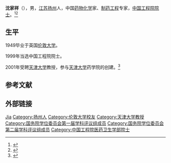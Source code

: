'''沈家祥'''（{{bd|1921年|11月11日|2015年|7月30日|catIdx=Shen沈家祥}}），男，[[江苏|江苏]][[扬州|扬州]]人，中国[[药物化学|药物化学]]家、[[制药工程|制药工程]]专家，[[中国工程院院士|中国工程院院士]]。<ref>{{Cite book|title=中国科学技术专家传略 • 医学编 药学卷 一|author=中国科学技术协会编; 楼之岑主编; 张天禄副主编|publisher=中国科学技术出版社|year=1996|isbn=|location=北京|pages=}}</ref><ref>{{Cite book|title=百科知识数据辞典|author=许力以, 周谊主编|publisher=青岛出版社|year=2008|isbn=|location=青岛|pages=}}</ref>

== 生平 ==
1949毕业于英国[[伦敦大学|伦敦大学]]。

1999年当选中国工程院院士。

2001年受聘[[天津大学|天津大学]]教授，参与[[天津大学|天津大学]]药学院的创建。<ref>{{cite news |author=中国新闻网 |url=http://www.chinanews.com/gn/2015/07-30/7438649.shtml |title=著名药学家沈家祥院士逝世：他走完了鞠躬尽瘁的一生 |work=[[中国新闻网|中国新闻网]] |date=2015-07-30 |accessdate=2016-05-14 |archive-date=2015-10-18 |archive-url=https://web.archive.org/web/20151018004623/http://www.chinanews.com/gn/2015/07-30/7438649.shtml |dead-url=no }}</ref>

== 参考文献 ==
{{reflist}}

== 外部链接 ==
{{中国工程院医药卫生学部院士}}
{{国务院学位委员会第一届学科评议组/医学}}
{{国务院学位委员会第二届学科评议组/医学}}
{{Navboxes
| title  = 沈家祥在[[全国科学技术名词审定委员会|全国科学技术名词审定委员会]]的职务
| list1  =
{{全国科学技术名词审定委员会第四届全国委员会}}
}}

{{Authority control}}

{{DEFAULTSORT:shen jiaxiang}}
[[Category:沈姓|Jia]]
[[Category:扬州人|Category:扬州人]]
[[Category:伦敦大学校友|Category:伦敦大学校友]]
[[Category:天津大学教授|Category:天津大学教授]]
[[Category:国务院学位委员会第一届学科评议组成员|Category:国务院学位委员会第一届学科评议组成员]]
[[Category:国务院学位委员会第二届学科评议组成员|Category:国务院学位委员会第二届学科评议组成员]]
[[Category:中国工程院医药卫生学部院士|Category:中国工程院医药卫生学部院士]]